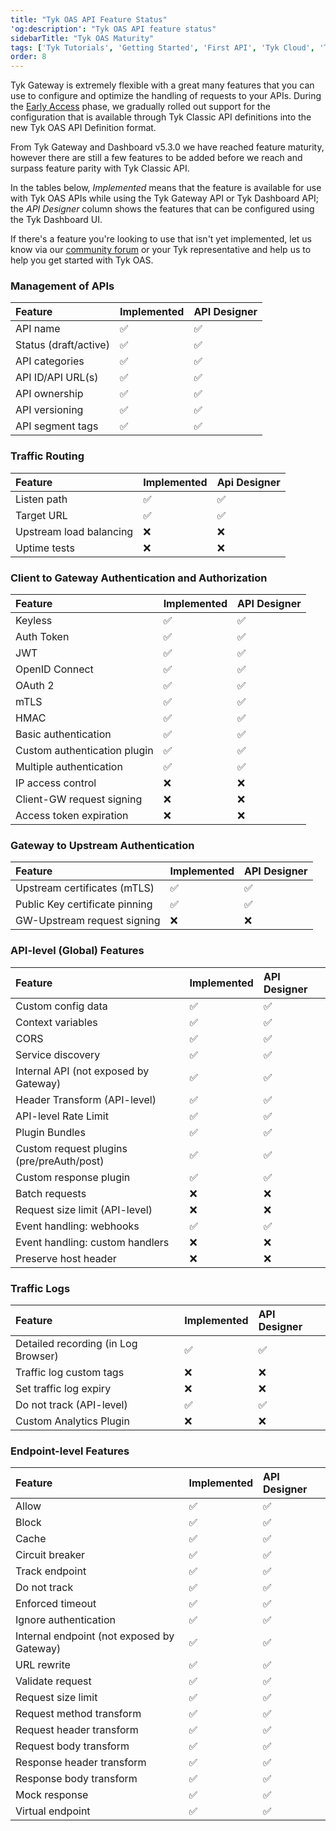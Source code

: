 ```yaml
---
title: "Tyk OAS API Feature Status"
'og:description': "Tyk OAS API feature status"
sidebarTitle: "Tyk OAS Maturity"
tags: ['Tyk Tutorials', 'Getting Started', 'First API', 'Tyk Cloud', 'Tyk Self-Managed', 'Tyk Open Source', 'OAS Reference']
order: 8
---
```


Tyk Gateway is extremely flexible with a great many features that you can use to configure and optimize the handling of requests to your APIs. During the [Early Access](/5.5/developer-support/special-releases-and-features/early-access-features) phase, we gradually rolled out support for the configuration that is available through Tyk Classic API definitions into the new Tyk OAS API Definition format.

From Tyk Gateway and Dashboard v5.3.0 we have reached feature maturity, however there are still a few features to be added before we reach and surpass feature parity with Tyk Classic API.

In the tables below, *Implemented* means that the feature is available for use with Tyk OAS APIs while using the Tyk Gateway API or Tyk Dashboard API; the *API Designer* column shows the features that can be configured using the Tyk Dashboard UI.

If there's a feature you're looking to use that isn't yet implemented, let us know via our [community forum](https://community.tyk.io/t/oas-has-landed/5605) or your Tyk representative and help us to help you get started with Tyk OAS.


### Management of APIs

| Feature                               | Implemented      | API Designer  |
| :--------------------------------------- | :------------------ | :--------------- |
| API name                              | ✅               | ✅            |
| Status (draft/active)                 | ✅               | ✅            |
| API categories                        | ✅               | ✅            |
| API ID/API URL(s)                     | ✅               | ✅            |
| API ownership                         | ✅               | ✅            |
| API versioning                        | ✅               | ✅            |
| API segment tags                      | ✅               | ✅            |

### Traffic Routing

| Feature                               | Implemented      | Api Designer  |
| :--------------------------------------- | :------------------ | :--------------- |
| Listen path                           | ✅               | ✅            |
| Target URL                            | ✅               | ✅            |
| Upstream load balancing               | ❌️               | ❌️            |
| Uptime tests                          | ❌️               | ❌️            |

### Client to Gateway Authentication and Authorization

| Feature                               | Implemented      | API Designer  |
| :--------------------------------------- | :------------------ | :--------------- |
| Keyless                               | ✅               | ✅            |
| Auth Token                            | ✅               | ✅            |
| JWT                                   | ✅               | ✅            |
| OpenID Connect                        | ✅               | ✅            |
| OAuth 2                               | ✅               | ✅            |
| mTLS                                  | ✅               | ✅            |
| HMAC                                  | ✅               | ✅            |
| Basic authentication                  | ✅               | ✅            |
| Custom authentication plugin          | ✅               | ✅            |
| Multiple authentication               | ✅               | ✅            |
| IP access control                     | ❌️               | ❌️            |
| Client-GW request signing             | ❌️               | ❌️            |
| Access token expiration               | ❌️               | ❌️            |

### Gateway to Upstream Authentication

| Feature                               | Implemented      | API Designer  |
| :--------------------------------------- | :------------------ | :--------------- |
| Upstream certificates (mTLS)          | ✅               | ✅            |
| Public Key certificate pinning        | ✅               | ✅            |
| GW-Upstream request signing           | ❌️               | ❌️            |

### API-level (Global) Features

| Feature                               | Implemented      | API Designer  |
| :--------------------------------------- | :------------------ | :--------------- |
| Custom config data                    | ✅               | ✅            |
| Context variables                     | ✅               | ✅            |
| CORS                                  | ✅               | ✅            |
| Service discovery                     | ✅               | ✅            |
| Internal API (not exposed by Gateway) | ✅               | ✅            |
| Header Transform (API-level)          | ✅               | ✅            |
| API-level Rate Limit                  | ✅               | ✅            |
| Plugin Bundles                        | ✅               | ✅            |
| Custom request plugins (pre/preAuth/post) | ✅               | ✅            |
| Custom response plugin                    | ✅               | ✅            |
| Batch requests                        | ❌️               | ❌️            |
| Request size limit (API-level)        | ❌️               | ❌️            |
| Event handling: webhooks              | ✅               | ✅            |
| Event handling: custom handlers       | ❌️               | ❌️            |
| Preserve host header                  | ❌️               | ❌️            |

### Traffic Logs

| Feature                               | Implemented      | API Designer  |
| :--------------------------------------- | :------------------ | :--------------- |
| Detailed recording (in Log Browser)   | ✅               | ✅            |
| Traffic log custom tags               | ❌️               | ❌️            |
| Set traffic log expiry                | ❌️               | ❌️            |
| Do not track (API-level)              | ✅               | ✅            |
| Custom Analytics Plugin               | ❌️               | ❌️            |


### Endpoint-level Features

| Feature                               | Implemented      | API Designer  |
| :--------------------------------------- | :------------------ | :--------------- |
| Allow                                 | ✅               | ✅            |
| Block                                 | ✅               | ✅            |
| Cache                                 | ✅               | ✅            |
| Circuit breaker                       | ✅               | ✅            |
| Track endpoint                        | ✅               | ✅            |
| Do not track                          | ✅               | ✅            |
| Enforced timeout                      | ✅               | ✅            |
| Ignore authentication                 | ✅               | ✅            |
| Internal endpoint (not exposed by Gateway) | ✅               | ✅            |
| URL rewrite                           | ✅               | ✅            |
| Validate request                      | ✅               | ✅            |
| Request size limit                    | ✅               | ✅            |
| Request method transform              | ✅               | ✅            |
| Request header transform              | ✅               | ✅            |
| Request body transform                | ✅               | ✅            |
| Response header transform             | ✅               | ✅            |
| Response body transform               | ✅               | ✅            |
| Mock response                         | ✅               | ✅            |
| Virtual endpoint                      | ✅               | ✅            |
